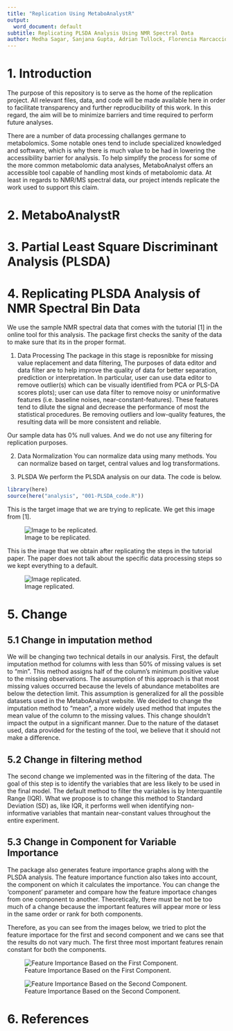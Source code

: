 ```yaml
---
title: "Replication Using MetaboAnalystR"
output:
  word_document: default
subtitle: Replicating PLSDA Analysis Using NMR Spectral Data
author: Medha Sagar, Sanjana Gupta, Adrian Tullock, Florencia Marcaccio, Faryal Usman
---
```


# 1. Introduction
The purpose of this repository is to serve as the home of the replication project. All relevant files, data, and code will be made available here in order to facilitate transparency and further reproducibility of this work. In this regard, the aim will be to minimize barriers and time required to perform future analyses. 

There are a number of data processing challanges germane to metabolomics. Some notable ones tend to include specialized knowledged and software, which is why there is much value to be had in lowering the accessibility barrier for analysis. To help simplify the process for some of the more common metabolomic data analyses, MetaboAnalyst offers an accessible tool capable of handling most kinds of metabolomic data. At least in regards to NMR/MS spectral data, our project intends replicate the work used to support this claim.


# 2. MetaboAnalystR


# 3. Partial Least Square Discriminant Analysis (PLSDA)


# 4. Replicating PLSDA Analysis of NMR Spectral Bin Data

We use the sample NMR spectral data that comes with the tutorial [1] in the online tool for this analysis. 
The package first checks the sanity of the data to make sure that its in the proper format. 

1. Data Processing
The package in this stage is reposnibke for missing value replacement and data filtering, 
The purposes of data editor and data filter are to help improve the quality of data for better separation, prediction or interpretation. In particular, user can use data editor to remove outlier(s) which can be visually identified from PCA or PLS-DA scores plots); user can use data filter to remove noisy or uninformative features (i.e. baseline noises, near-constant-features). These features tend to dilute the signal and decrease the performance of most the statistical procedures. Be removing outliers and low-quality features, the resulting data will be more consistent and reliable.

Our sample data has 0% null values. And we do not use any filtering for replication purposes. 

2. Data Normalization
You can normalize data using many methods. 
You can normalize based on target, central values and log transformations.

4. PLSDA
We perform the PLSDA analysis on our data. The code is below.


```r
library(here)
source(here("analysis", "001-PLSDA_code.R"))
```

This is the target image that we are trying to replicate. We get this image from [1]. 

![Image to be replicated.](figures/image_to_be_replicated.jpg)

This is the image that we obtain after replicating the steps in the tutorial paper. 
The paper does not talk about the specific data processing steps so we kept everything to a default.


![Image replicated.](figures/pls_score3d_0_dpi72.png)

# 5. Change

## 5.1 Change in imputation method
We will be changing two technical details in our analysis. First, the default imputation method for columns with less than 50% of missing values is set to "min". This method assigns half of the column's minimum positive value to the missing observations. The assumption of this approach is that most missing values occurred because the levels of abundance metabolites are below the detection limit. This assumption is generalized for all the possible datasets used in the MetaboAnalyst website. We decided to change the imputation method to "mean", a more widely used method that imputes the mean value of the column to the missing values. This change shouldn't impact the output in a significant manner. Due to the nature of the dataset used, data provided for the testing of the tool, we believe that it should not make a difference.


## 5.2 Change in filtering method
The second change we implemented was in the filtering of the data. The goal of this step is to identify the variables that are less likely to be used in the final model. The default method to filter the variables is by Interquantile Range (IQR). What we propose is to change this method to Standard Deviation (SD) as, like IQR, it performs well when identifying non-informative variables that mantain near-constant values throughout the entire experiment.


## 5.3 Change in Component for Variable Importance
The package also generates feature importance graphs along with the PLSDA analysis. The feature importance function also takes into account, the component on which it calculates the importance. You can change the 'component' parameter and compare how the feature importace changes from one component to another. Theoretically, there must be not be too much of a change because the important features will appear more or less in the same order or rank for both components. 

Therefore, as you can see from the images below, we tried to plot the feature importace for the first and second component and we cans see that the results do not vary much. The first three most important features renain constant for both the components. 


![Feature Importance Based on the First Component.](figures/pls_imp_0_dpi72.png)


![Feature Importance Based on the Second Component.](figures/pls_imp_2_dpi72.png)


# 6. References
